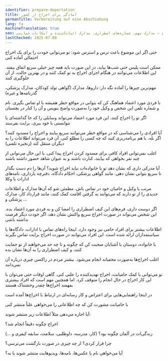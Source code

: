```yaml
---
identifier: prepare-deportation
title: آمادگی برای اخراج از کشور
germanTitle: Vorbereitung auf eine Abschiebung
lang: fa
machineTranslation: true
seo: نکاتی برای آمادگی در برابر احتمال اخراج – مدارک مهم، شماره‌های اضطراری، مدارک اثبات‌کننده و امکانات حمایتی
lastChecked: 2025-07-08
---
```


حتی اگر این موضوع باعث <InternalShortLink identifier="stress">ترس و استرس</InternalShortLink> شود: تو می‌توانی خودت را برای یک اخراج احتمالی آماده کنی

ممکن است پلیس حتی شب‌ها بیاید، در این صورت باید همه چیز خیلی سریع اتفاق بیفتد. این اطلاعات می‌توانند در هنگام اجرای اخراج به تو کمک کنند و در بهترین حالت، از آن جلوگیری کنند

مهم‌ترین چیزها را آماده نگه دار: داروها، مدارک (گواهی تولد کودکان، مدارک پزشکی، گذرنامه‌ها و غیره)

با فردی مورد اعتماد هماهنگ کن که بتوانی در مواقع خطر همیشه با او تماس بگیری. نام و شماره تلفن این شخص و وکیل خود را به‌صورت واضح بنویس و آن را کنار در بچسبان

اگر تو را اخراج کنند، این فرد مورد اعتماد می‌تواند وسایلی را که جا گذاشته‌ای یا نتوانستی با خود ببری، برایت بفرستد

آیا افرادی را می‌شناسی که در مواقع خطر می‌توانند سریع بیایند و اخراج را مسدود کنند؟ اگر بله، با هم برنامه‌ریزی کنید که چه کسی را مطلع کنی. آن فرد می‌تواند اطلاعات را به دیگران منتقل کند (زنجیره تلفنی)

اغلب نمی‌توانی افراد کافی برای مسدود کردن اخراج پیدا کنی. با این حال می‌توانی از چند نفر بخواهی که بیایند، کنارت باشند و به عنوان شاهد حضور داشته باشند

آیا مدرکی داری که نشان دهد تو یا خانواده‌ات نباید اخراج شوید؟ آن‌ها را دم دست بگذار تا سریع بتوانی نشان دهی. مانند گواهی پزشکی، احکام دادگاه، دفترچه بارداری، نامه‌های ادارات یا وکلا

مرتب با وکیل و حامیان خود در تماس باش. مطمئن شو که آن‌ها مدارک و اطلاعات جدیدی را از تو دارند که می‌توانند به گرفتن اقامت کمک کنند، مانند قرارداد کار، مدارک پزشکی و ...

اگر دوست داری، فرم‌های <InternalShortLink identifier="forms">این کیف اضطراری</InternalShortLink> را امضا کن و به فردی مورد اعتماد بده. این شخص می‌تواند در صورت اخراج سریع واکنش نشان دهد، اگر خودت دیگر فرصت نداشته باشی

اطلاعات بیشتر برای <InternalShortLink identifier="support">افراد حامی</InternalShortLink> نیز وجود دارد. اینجا <InternalShortLink identifier="contacts">راه‌های تماس</InternalShortLink> با ادارات، دادگاه‌ها یا سیاستمداران ارائه شده است. این افراد می‌توانند در صورت اخراج برایت تماس بگیرند

با خانواده، دوستان یا آشنایان صحبت کن که چگونه و تا چه حد می‌خواهند از تو حمایت کنند، و کیف اضطراری را به آن‌ها نشان بده

اغلب اخراج‌ها به‌صورت مخفیانه انجام می‌شود. بیشتر مردم در زاکسن چیزی درباره آن نمی‌دانند

تو می‌توانی با کمک حامیانت، اخراج تهدیدکننده را علنی کنی. گاهی اوقات حتی می‌توان با این کار اخراج در حال انجام را متوقف کرد. اما همچنین مهم است که افراد بیشتری بفهمند اخراج‌ها چقدر وحشتناک هستند

در اینجا <InternalShortLink identifier="publicity">راهنمایی‌هایی برای اعتراض و کار رسانه‌ای</InternalShortLink> در ارتباط با اخراج‌ها آمده است

با حامیانت مشورت کن که چه اطلاعاتی را می‌خواهی علناً منتشر کنی

آیا اجازه می‌دهی مثلاً اطلاعات زیر منتشر شوند:

اخراج چگونه دقیقاً انجام شد؟

زندگی‌ات در آلمان چگونه بود؟ (کار، مدرسه، داوطلبی، سلامت، سابقه کیفری و ...)

چرا فرار کردی؟ از چه چیزی در صورت بازگشت می‌ترسی؟

آیا می‌خواهی نام یا عکس‌ها، نامه‌ها، ویدیوهایت منتشر شوند یا نه؟
